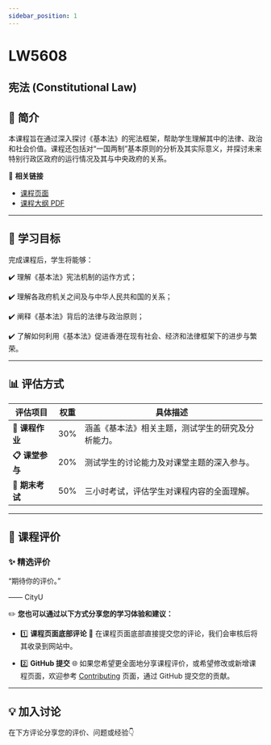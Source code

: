```yaml
---
sidebar_position: 1
---
```


# LW5608
## 宪法 (Constitutional Law)

## **📘 简介**
本课程旨在通过深入探讨《基本法》的宪法框架，帮助学生理解其中的法律、政治和社会价值。课程还包括对“一国两制”基本原则的分析及其实际意义，并探讨未来特别行政区政府的运行情况及其与中央政府的关系。

🔗 **相关链接**
- [课程页面](https://www.cityu.edu.hk/catalogue/pg/202526/course/LW5608.htm)
- [课程大纲 PDF](https://www.cityu.edu.hk/catalogue/pg/202526/course/LW5608.pdf)

---

## **🎯 学习目标**

完成课程后，学生将能够：

✔️ 理解《基本法》宪法机制的运作方式；

✔️ 理解各政府机关之间及与中华人民共和国的关系；

✔️ 阐释《基本法》背后的法律与政治原则；

✔️ 了解如何利用《基本法》促进香港在现有社会、经济和法律框架下的进步与繁荣。

---

## **📊 评估方式**

| **评估项目**         | **权重** | **具体描述**                                                                                       |
|---------------------|---------|---------------------------------------------------------------------------------------------------|
| **📂 课程作业**       | 30%     | 涵盖《基本法》相关主题，测试学生的研究及分析能力。                                                   |
| **📋 课堂参与**       | 20%     | 测试学生的讨论能力及对课堂主题的深入参与。                                                             |
| **📂 期末考试**       | 50%     | 三小时考试，评估学生对课程内容的全面理解。                                                             |

---

## **💬 课程评价**

### ✨ **精选评价**
<div className={commentStyles.commentBox}>
    <p className={commentStyles.commentText}>
        “期待你的评价。”
    </p>
    <p className={commentStyles.commentAuthor}>—— CityU</p>
</div>

✏️ **您也可以通过以下方式分享您的学习体验和建议：**

- 1️⃣ **课程页面底部评论**
💬 在课程页面底部直接提交您的评论，我们会审核后将其收录到网站中。

- 2️⃣ **GitHub 提交**
🌐 如果您希望更全面地分享课程评价，或希望修改或新增课程页面，欢迎参考 [Contributing](/contributing) 页面，通过 GitHub 提交您的贡献。

---

## **💡 加入讨论**

在下方评论分享您的评价、问题或经验👇
<Utterances />
